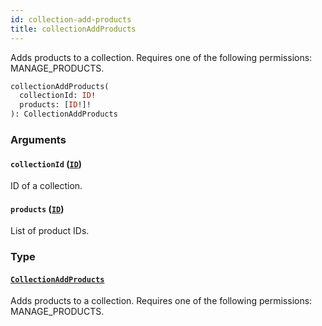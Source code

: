 ```yaml
---
id: collection-add-products
title: collectionAddProducts
---
```



Adds products to a collection. Requires one of the following permissions: MANAGE_PRODUCTS.

```graphql
collectionAddProducts(
  collectionId: ID!
  products: [ID!]!
): CollectionAddProducts
```


### Arguments

#### `collectionId` ([`ID`](../../../developer/api-reference/scalars/id))

ID of a collection.


#### `products` ([`ID`](../../../developer/api-reference/scalars/id))

List of product IDs.


### Type

#### [`CollectionAddProducts`](../../../developer/api-reference/objects/collection-add-products) 

Adds products to a collection. Requires one of the following permissions: MANAGE_PRODUCTS.





